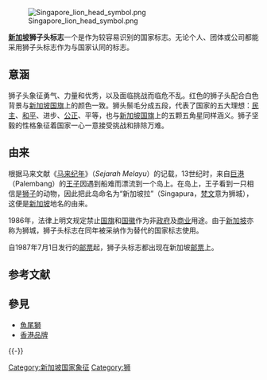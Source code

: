 [[Image:Singapore_lion_head_symbol.png|frame]]

'''[[新加坡|新加坡]]狮子头标志'''一个是作为较容易识别的国家标志。无论个人、团体或公司都能采用狮子头标志作为与国家认同的标志。

== 意涵 ==
狮子头象征勇气、力量和优秀，以及面临挑战而临危不乱。红色的狮子头配合白色背景与[[新加坡|新加坡]][[国旗|国旗]]上的颜色一致。狮头鬃毛分成五段，代表了国家的五大理想：[[民主|民主]]、[[和平|和平]]、进步、[[公正|公正]]、平等，也与[[新加坡国旗|新加坡国旗]]上的五颗五角星同样涵义。狮子坚毅的性格象征着国家一心一意接受挑战和排除万难。

== 由来 ==
根据马来文献《[[马来纪年|马来纪年]]》（''Sejarah Melayu''）的记载，13世纪时，来自[[巨港|巨港]]（Palembang）的[[王子|王子]]因遇到船难而漂流到一个岛上。在岛上，王子看到一只相信是[[狮子|狮子]]的动物，因此把此岛命名为“新加坡拉”（Singapura，[[梵文|梵文]]意为狮城），这便是[[新加坡|新加坡]]地名的由来。

1986年，法律上明文规定禁止[[国旗|国旗]]和[[国徽|国徽]]作为非[[政府|政府]]及[[商业|商业]]用途。由于[[新加坡|新加坡]]亦称为狮城，狮子头标志在同年被采纳作为替代的国家标志使用。

自1987年7月1日发行的[[邮票|邮票]]起，狮子头标志都出现在新加坡[[邮票|邮票]]上。

== 参考文献 ==
{{Reflist}}

== 參見 ==
* [[魚尾獅|魚尾獅]]
* [[香港品牌|香港品牌]]

{{-}}
{{新加坡国家象征}}

[[Category:新加坡国家象征|Category:新加坡国家象征]]
[[Category:狮|Category:狮]]